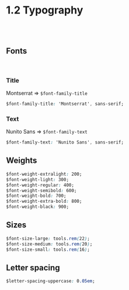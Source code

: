 
<Meta title="1 Introduction / 1.2 Typography" />

# 1.2 Typography

<br />
<br />

## Fonts

<br />

### Title

Montserrat => `$font-family-title`

```css
$font-family-title: 'Montserrat', sans-serif;
```

### Text

Nunito Sans => `$font-family-text`

```css
$font-family-text: 'Nunito Sans', sans-serif;
```

## Weights

```css
$font-weight-extralight: 200;
$font-weight-light: 300;
$font-weight-regular: 400;
$font-weight-semibold: 600;
$font-weight-bold: 700;
$font-weight-extra-bold: 800;
$font-weight-black: 900;
```

## Sizes

```css
$font-size-large: tools.rem(22);
$font-size-medium: tools.rem(20);
$font-size-small: tools.rem(16);
```

## Letter spacing

```css
$letter-spacing-uppercase: 0.05em;
```
